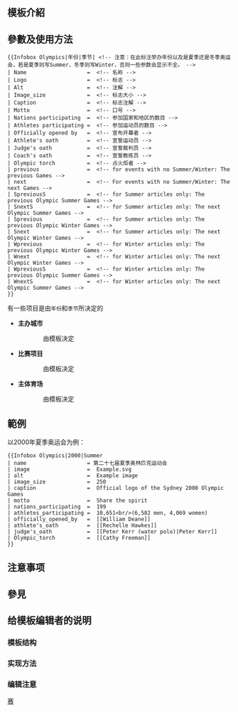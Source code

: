 <includeonly><!-- 在這裡加入模板的保護標識 --></includeonly><noinclude>{{Documentation subpage}}</noinclude>
<!-- 在本行下編輯模板說明 -->
== 模板介紹 ==
{{documentation subpage}}
{{esoteric}}
== 參數及使用方法 ==
<pre style="overflow:auto;">
{{Infobox Olympics|年份|季节| <!-- 注意：在此标注举办年份以及是夏季还是冬季奥运会，若是夏季则写Summer，冬季则写Winter，否则一些参数会显示不全。 -->
| Name                   =  <!-- 名称 -->
| Logo                   =  <!-- 标志 -->
| Alt                    =  <!-- 注解 -->
| Image_size             =  <!-- 标志大小 -->
| Caption                =  <!-- 标志注解 -->
| Motto                  =  <!-- 口号 -->
| Nations participating  =  <!-- 参加国家和地区的数目 -->
| Athletes participating =  <!-- 参加运动员的数目 -->
| Officially opened by   =  <!-- 宣布开幕者 -->
| Athlete's oath         =  <!-- 宣誓运动员 -->
| Judge's oath           =  <!-- 宣誓裁判员 -->
| Coach's oath           =  <!-- 宣誓教练员 -->
| Olympic torch          =  <!-- 点火炬者 -->
| previous               =  <!-- for events with no Summer/Winter: The previous Games -->
| next                   =  <!-- For events with no Summer/Winter: The next Games -->
| SpreviousS             =  <!-- for Summer articles only: The previous Olympic Summer Games -->
| SnextS                 =  <!-- for Summer articles only: The next Olympic Summer Games -->
| Sprevious              =  <!-- for Summer articles only: The previous Olympic Winter Games -->
| Snext                  =  <!-- for Summer articles only: The next Olympic Winter Games -->
| Wprevious              =  <!-- for Winter articles only: The previous Olympic Winter Games -->
| Wnext                  =  <!-- for Winter articles only: The next Olympic Winter Games -->
| WpreviousS             =  <!-- for Winter articles only: The previous Olympic Summer Games -->
| WnextS                 =  <!-- for Winter articles only: The next Olympic Summer Games -->
}}
</pre>

有一些项目是由<code>年份</code>和<code>季节</code>所决定的
*'''主办城市'''
::由{{tl|Infobox Olympics/host city}}模板决定
*'''比赛项目'''
::由{{tl|Infobox Olympics/events}}模板决定
*'''主体育场'''
::由{{tl|Infobox Olympics/stadium}}模板决定

== 範例 ==
以2000年夏季奥运会为例：
{{Infobox Olympics|2000|Summer
| name                   = 第二十七届夏季奥林匹克运动会
| image                  =  Example.svg 
| alt                    =  Example image
| image_size             =  250
| caption                =  Official logo of the Sydney 2000 Olympic Games
| motto                  =  Share the spirit
| nations_participating  =  199
| athletes_participating =  10,651<br/>(6,582 men, 4,069 women)
| officially_opened_by   =  [[William Deane]]
| athlete's_oath         =  [[Rechelle Hawkes]]
| judge's_oath           =  [[Peter Kerr (water polo)|Peter Kerr]]
| Olympic_torch          =  [[Cathy Freeman]]
}}
<pre style="overflow:auto">
{{Infobox Olympics|2000|Summer
| name                   = 第二十七届夏季奥林匹克运动会
| image                  =  Example.svg 
| alt                    =  Example image
| image_size             =  250
| caption                =  Official logo of the Sydney 2000 Olympic Games
| motto                  =  Share the spirit
| nations_participating  =  199
| athletes_participating =  10,651<br/>(6,582 men, 4,069 women)
| officially_opened_by   =  [[William Deane]]
| athlete's_oath         =  [[Rechelle Hawkes]]
| judge's_oath           =  [[Peter Kerr (water polo)|Peter Kerr]]
| Olympic_torch          =  [[Cathy Freeman]]
}}</pre>
== 注意事项 ==

== 參見 ==

== 给模板编辑者的说明 ==
=== 模板结构 ===
=== 实现方法 ===
=== 编辑注意 ===

<includeonly>
<!-- 本行下加入模板的分類 -->
[[Category:体育信息框模板|赛]]
</includeonly>